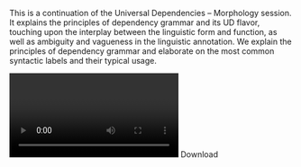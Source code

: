 This is a continuation of the Universal Dependencies – Morphology session. It explains the principles of dependency grammar and its UD flavor, touching upon the interplay between the linguistic form and function, as well as ambiguity and vagueness in the linguistic annotation. We explain the principles of dependency grammar and elaborate on the most common syntactic labels and their typical usage.

<Video provider="youtube" id="https://www.youtube.com/embed/mmST6uGPuZU">
  Session 8 - Universal Dependencies – Syntax
</Video>

<Link link={{"discriminant":"download","value":"/assets/content/downloads/en/resources/events/cls-infra-training-school-on-data-and-annotation/sessions/2/downloads-8-silvie-universal-dependencies-syntax-pdf"}}>Download</Link>

